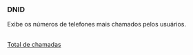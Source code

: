 === DNID ===

Exibe os números de telefones mais chamados pelos usuários.

<br>
[[/images/cdr-8.png|Total de chamadas]]<br>
<br>
